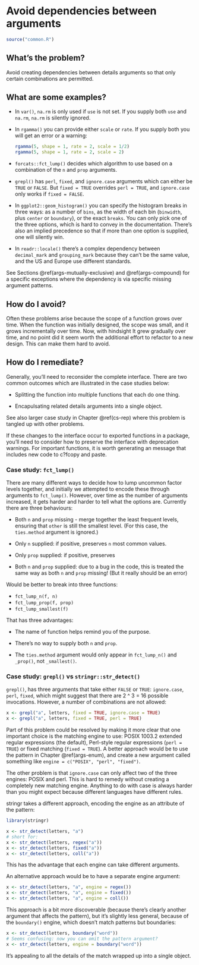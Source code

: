 # Avoid dependencies between arguments {#args-independence}

```r
source("common.R")
```

## What's the problem?

Avoid creating dependencies between details arguments so that only certain combinations are permitted.

## What are some examples?

*   In `var()`, `na.rm` is only used if `use` is not set. If you supply both 
    `use` and `na.rm`, `na.rm` is silently ignored.

*   In `rgamma()` you can provide either `scale` or `rate`. If you supply both
    you will get an error or a warning:
  
    ```r
    rgamma(5, shape = 1, rate = 2, scale = 1/2)
    rgamma(5, shape = 1, rate = 2, scale = 2)
    ```

*   `forcats::fct_lump()` decides which algorithm to use based on a 
    combination of the `n` and `prop` arguments.

*   `grepl()` has `perl`, `fixed`, and `ignore.case` arguments which can
    either be `TRUE` or `FALSE`. But `fixed = TRUE` overrides `perl = TRUE`, 
    and `ignore.case` only works if `fixed = FALSE`.

*   In `ggplot2::geom_histogram()` you can specify the histogram breaks in 
    three ways: as a number of `bins`, as the width of each bin (`binwidth`, 
    plus `center` or `boundary`), or the exact `breaks`. You can only pick 
    one of the three options, which is hard to convey in the documentation.
    There's also an implied precedence so that if more than one option is 
    supplied, one will silently win.

*   In `readr::locale()` there's a complex dependency between `decimal_mark` 
    and `grouping_mark` because they can't be the same value, and the US and 
    Europe use different standards.

See Sections \@ref(args-mutually-exclusive) and \@ref(args-compound) for a specific exceptions where the dependency is via specific missing argument patterns.

## How do I avoid?

Often these problems arise because the scope of a function grows over time. When the function was initially designed, the scope was small, and it grows incrementally over time. Now, with hindsight It grew gradually over time, and no point did it seem worth the additional effort to refactor to a new design. This can make them hard to avoid. 

## How do I remediate?

Generally, you'll need to reconsider the complete interface. There are two common outcomes which are illustrated in the case studies below:

* Splitting the function into multiple functions that each do one thing.

* Encapulsating related details arguments into a single object.

See also larger case study in Chapter \@ref(cs-rep) where this problem is tangled up with other problems.

If these changes to the interface occur to exported functions in a package, you'll need to consider how to preserve the interface with deprecation warnings. For important functions, it is worth generating an message that includes new code to c?fcopy and paste.

### Case study: `fct_lump()` {#cs-fct-lump}

There are many different ways to decide how to lump uncommon factor levels together, and initially we attempted to encode these through arguments to `fct_lump()`. However, over time as the number of arguments increased, it gets harder and harder to tell what the options are. Currently there are three behaviours:

* Both `n` and `prop` missing - merge together the least
  frequent levels, ensuring that `other` is still the smallest level.
  (For this case, the `ties.method` argument is ignored.)
  
* Only `n` supplied: if positive, preserves `n` most common values. 

* Only `prop` supplied: if positive, preserves 

* Both `n` and `prop` supplied: due to a bug in the code, this is treated
  the same way as both `n` and `prop` missing! (But it really should be an 
  error)

Would be better to break into three functions:

* `fct_lump_n(f, n)`
* `fct_lump_prop(f, prop)`
* `fct_lump_smallest(f)`

That has three advantages:

* The name of function helps remind you of the purpose.

* There's no way to supply both `n` and `prop`.

* The `ties.method` argument would only appear in `fct_lump_n()` and `_prop()`,
  not `_smallest()`.

### Case study: `grepl()` vs `stringr::str_detect()`

<!-- 
https://github.com/wch/r-source/blob/trunk/src/main/grep.c#L891-L1151 -->

`grepl()`, has three arguments that take either `FALSE` or `TRUE`: `ignore.case`, `perl`, `fixed`, which might suggest that there are 2 ^ 3 = 16 possible invocations. However, a number of combinations are not allowed:

```r
x <- grepl("a", letters, fixed = TRUE, ignore.case = TRUE)
x <- grepl("a", letters, fixed = TRUE, perl = TRUE)
```

Part of this problem could be resolved by making it more clear that one important choice is the matching engine to use:  POSIX 1003.2 extended regular expressions (the default), Perl-style regular expressions (`perl = TRUE`) or fixed matching (`fixed = TRUE`). A better approach would be to use the pattern in Chapter \@ref(args-enum), and create a new argument called something like `engine = c("POSIX", "perl", "fixed")`.

The other problem is that `ignore.case` can only affect two of the three engines: POSIX and perl. This is hard to remedy without creating a completely new matching engine. Anything to do with case is always harder than you might expect because different languages have different rules.

stringr takes a different approach, encoding the engine as an attribute of the pattern:

```r
library(stringr)

x <- str_detect(letters, "a")
# short for:
x <- str_detect(letters, regex("a"))
x <- str_detect(letters, fixed("a"))
x <- str_detect(letters, coll("a"))
```

This has the advantage that each engine can take different arguments. 

An alternative approach would be to have a separate engine argument:

```r
x <- str_detect(letters, "a", engine = regex())
x <- str_detect(letters, "a", engine = fixed())
x <- str_detect(letters, "a", engine = coll())
```

This approach is a bit more discoverable (because there's clearly another argument that affects the pattern), but it's slightly less general, because of the `boundary()` engine, which doesn't match patterns but boundaries:

```r
x <- str_detect(letters, boundary("word"))
# Seems confusing: now you can omit the pattern argument?
x <- str_detect(letters, engine = boundary("word"))
```

It's appealing to all the details of the match wrapped up into a single object. 
